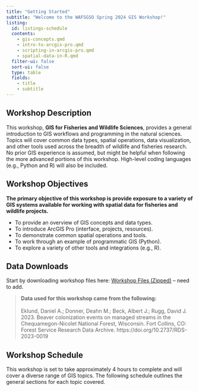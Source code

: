 ```yaml
---
title: "Getting Started"
subtitle: "Welcome to the WAFSGSO Spring 2024 GIS Workshop!"
listing: 
  id: listings-schedule
  contents:
    - gis-concepts.qmd
    - intro-to-arcgis-pro.qmd
    - scripting-in-arcgis-pro.qmd
    - spatial-data-in-R.qmd
  filter-ui: false
  sort-ui: false
  type: table
  fields: 
    - title
    - subtitle
---
```


## Workshop Description

This workshop, **GIS for Fisheries and Wildlife Sciences**, provides a general introduction to GIS workflows and programming in the natural sciences. Topics will cover common data types, spatial operations, data visualization, and other tools used across the breadth of wildlife and fisheries research. No prior GIS experience is assumed, but might be helpful when following the more advanced portions of this workshop. High-level coding languages (e.g., Python and R) will also be included.

## Workshop Objectives

**The primary objective of this workshop is provide exposure to a variety of GIS systems available for working with spatial data for fisheries and wildlife projects.**

-   To provide an overview of GIS concepts and data types.
-   To introduce ArcGIS Pro (interface, projects, resources).
-   To demonstrate common spatial operations and tools.
-   To work through an example of programmatic GIS (Python).
-   To explore a variety of other tools and integrations (e.g., R).

## Data Downloads

Start by downloading workshop files here: [Workshop Files (Zipped)]() -- need to add.

> **Data used for this workshop came from the following:** <br><br>
> Eklund, Daniel A.; Donner, Deahn M.; Beck, Albert J.; Rugg, David J. 2023. Beaver colonization events on managed streams in the Chequamegon-Nicolet National Forest, Wisconsin. Fort Collins, CO: Forest Service Research Data Archive. https://doi.org/10.2737/RDS-2023-0019

## Workshop Schedule

This workshop is set to take approximately 4 hours to complete and will cover a diverse range of GIS topics. The following schedule outlines the general sections for each topic covered.

::: {#listings-schedule}
:::